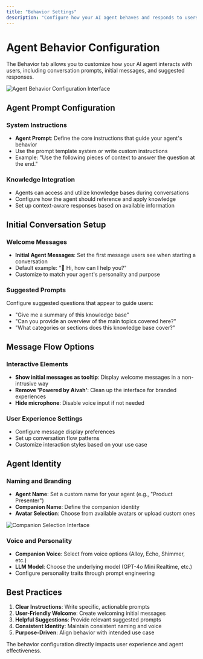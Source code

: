 ```yaml
---
title: "Behavior Settings"
description: "Configure how your AI agent behaves and responds to users"
---
```


# Agent Behavior Configuration

The Behavior tab allows you to customize how your AI agent interacts with users, including conversation prompts, initial messages, and suggested responses.

![Agent Behavior Configuration Interface](/Users/ahmedz/Documents/GitHub/chatbot/aivah-guide/share/Share%20/Screenshot%202025-08-09%20at%201.20.45%20PM.png)

## Agent Prompt Configuration

### System Instructions
- **Agent Prompt**: Define the core instructions that guide your agent's behavior
- Use the prompt template system or write custom instructions
- Example: "Use the following pieces of context to answer the question at the end."

### Knowledge Integration
- Agents can access and utilize knowledge bases during conversations
- Configure how the agent should reference and apply knowledge
- Set up context-aware responses based on available information

## Initial Conversation Setup

### Welcome Messages
- **Initial Agent Messages**: Set the first message users see when starting a conversation
- Default example: "👋 Hi, how can I help you?"
- Customize to match your agent's personality and purpose

### Suggested Prompts
Configure suggested questions that appear to guide users:
- "Give me a summary of this knowledge base"
- "Can you provide an overview of the main topics covered here?"
- "What categories or sections does this knowledge base cover?"

## Message Flow Options

### Interactive Elements
- **Show initial messages as tooltip**: Display welcome messages in a non-intrusive way
- **Remove 'Powered by Aivah'**: Clean up the interface for branded experiences
- **Hide microphone**: Disable voice input if not needed

### User Experience Settings
- Configure message display preferences
- Set up conversation flow patterns
- Customize interaction styles based on your use case

## Agent Identity

### Naming and Branding
- **Agent Name**: Set a custom name for your agent (e.g., "Product Presenter")
- **Companion Name**: Define the companion identity
- **Avatar Selection**: Choose from available avatars or upload custom ones

![Companion Selection Interface](/Users/ahmedz/Documents/GitHub/chatbot/aivah-guide/share/Share%20/Screenshot%202025-08-09%20at%201.20.45%20PM.png)

### Voice and Personality
- **Companion Voice**: Select from voice options (Alloy, Echo, Shimmer, etc.)
- **LLM Model**: Choose the underlying model (GPT-4o Mini Realtime, etc.)
- Configure personality traits through prompt engineering

## Best Practices

1. **Clear Instructions**: Write specific, actionable prompts
2. **User-Friendly Welcome**: Create welcoming initial messages
3. **Helpful Suggestions**: Provide relevant suggested prompts
4. **Consistent Identity**: Maintain consistent naming and voice
5. **Purpose-Driven**: Align behavior with intended use case

The behavior configuration directly impacts user experience and agent effectiveness.
